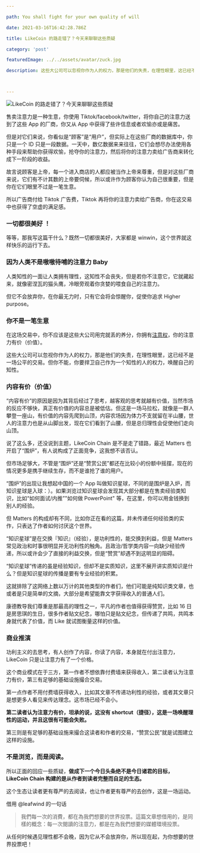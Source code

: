 ```yaml
---

path: You shall fight for your own quality of will

date: 2021-03-16T16:42:28.786Z

title: LikeCoin 的路走错了？今天来聊聊这些质疑

category: 'post'

featuredImage: ../../assets/avatar/zuck.jpg

description: 这些大公司可以忽视你作为人的权力，那是他们的失责，在理性眼里，这已经不是一场公平的交易。但你不能，你要捍卫自己作为一个知性的人的权力，唤醒自己的知性。



---
```





![LikeCoin 的路走错了？今天来聊聊这些质疑](../../assets/avatar/zuck.jpg "Give It five minutes")

售卖注意力是一种生意，你使用 Tiktok/facebook/twitter，将你自己的注意力送到了这些 App 的厂商，你又从 App 中获得了些许信息或者欢愉亦或是痛苦。

但是对它们来说，你看似是“顾客”是“用户”，但实际上在这些厂商的数据库中，你只是一个 ID 只是一段数据。一天中，数亿数据来来往往，它们会想尽办法使用各种手段来帮助你获得欢愉，抢夺你的注意力，然后将你的注意力卖给广告商来转化成下一阶段的收益。

故言说顾客是上帝，每一个进入商店的人都应被当作上帝来尊重，但是对这些厂商来说，它们有不计其数的上帝要伺候，所以或许作为顾客你认为自己很重要，但是你在它们眼里不过是一笔生意。

所以广告商付给 Tiktok 广告费，Tiktok 再将你的注意力卖给广告商，你在这交易中也获得了空虚的满足感。

### 一切都很美好 ！

等等，那我写这篇干什么？既然一切都很美好，大家都是 winwin，这个世界就这样快乐的运行下去。

### 因为人类不是嗷嗷待哺的注意力 Baby

人类知性的一面让人类拥有理性，这知性不会丧失，但是若你不注意它，它就藏起来，就像密涅瓦的猫头鹰，冷眼旁观着你贪婪的喂食自己的注意力。

但它不会放弃你，在你最无力时，只有它会将会惊醒你，促使你追求 Higher purpose。

### 你不是一笔生意

在这场交易中，你不应该是这些大公司用完就丢的养分，你拥有[注意权](https://tuna.to/right-to-attention-bb5a1cd0c503)，你的注意力有价（价值）。

这些大公司可以忽视你作为人的权力，那是他们的失责，在理性眼里，这已经不是一场公平的交易。但你不能，你要捍卫自己作为一个知性的人的权力，唤醒自己的知性。

### 内容有价（价值）

“内容有价”的原因是因为其背后经过了思考，越客观的思考就越有价值，当然市场的反应不够快，真正有价值的内容总是被低估。但这是一场马拉松，就像是一群人攀登一座山，有价值的内容先爬到山顶，内容农场因为体力不支就留在半山腰，世人的注意力也是从山脚出发，现在它们看到了山腰，但是总归理性会促使他们走向山顶。

说了这么多，还没说到主题，LikeCoin Chain 是不是走了错路，最近 Matters 也开启了“围炉”，有人说构成了正面竞争，这我想不该否认。

但市场足够大，不管是“围炉”还是“赞赏公民”都还在比较小的份额中摇摆，现在的情况更多是携手继续生存，而不是谁抢了谁的用户。

“围炉”的出现让我想起中国的一个 App 叫做知识星球，不同的是围炉是入炉，而知识星球是入球：）。如果浏览过知识星球会发现其大部分都是在售卖经验类知识，比如“如何面试/内推”"如何做 PowerPoint" 等，在这里，你可以用金钱换到别人的经验。

但 Matters 的构成却有不同，比如你正在看的这篇，并未传递任何经验类的实作，只表达了作者如何讨厌这个世界。

“知识星球”是在交换『知识』（经验），是功利性的，能交换到利益，但是 Matters 常见政治和时事很明显并无功利性的触角。且政治/哲学类内容一向缺少经验传递，所以或许会少了直接的利益交换，但是“赞赏”却遇不到这明显的阻碍。

“知识星球”传递的虽是经验知识，但却不是实质知识，这里不展开讲实质知识是什么？但是知识星球的传播是要有专业经验的积累。

这就排除了这网络上数以万计的其他类型的作者们，他们可能是纯知识类文章，也或者是只是简单的文摘，大部分是希望能靠文字获得收入的普通人们。

康德教导我们尊重是那最高的理性之一，平凡的作者也值得获得赞赏，比如 16 日是房思琪的生日，很多作者贴文纪念，哪怕只是贴文纪念，但传递了共鸣，共鸣本身就代表了价值，而 Like 就试图衡量这样的价值。

### 商业推演

功利主义的去思考，有人创作了内容，你读了内容，本身就在付出注意力，LikeCoin 只是让注意力有了一个价格。

这个商业模式在于三方，第一作者不想依靠付费墙来获得收入，第二读者认为注意力有价，第三有足够的基础设施撮合交易。

第一点作者不用付费墙获得收入，比如其文章不传递功利性的经验，或者其文章只是想更多人看见来传达理念。这市场已经不会小。

**第二读者认为注意力有价，坦承的说，这没有 shortcut（捷径），这是一场唤醒理性的运动，并且这很有可能会失败。**

第三则是有足够的基础设施来撮合这读者和作者的交易，“赞赏公民”就是试图建立这样的设施。

### 不是浏览，而是阅读。

所以正面的回应一些质疑，**做成下一个今日头条绝不是今日诸君的目标，LikeCoin  Chain 构建的是从作者到读者完整而自足的生态。**

这个生态让读者更有尊严的去阅读，也让作者更有尊严的去创作，这是一场运动。

借用 @leafwind 的一句话

> 我們每一次的消費，都在為我們想要的世界投票。這篇文章想借用的，是同樣的概念：每一次閱讀的注意力，都是在為我們想要的媒體環境投票。

从任何时候遇见理性都不会晚，因为它从不会放弃你，所以现在起，为你想要的世界投票吧！
